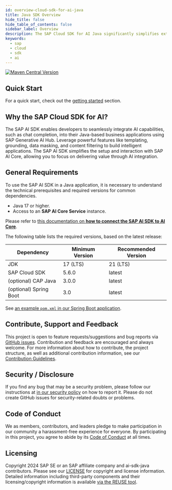 ```yaml
---
id: overview-cloud-sdk-for-ai-java
title: Java SDK Overview
hide_title: false
hide_table_of_contents: false
sidebar_label: Overview
description: The SAP Cloud SDK for AI Java significantly simplifies extending and developing an application with SAP Business Technology Platform
keywords:
  - sap
  - cloud
  - sdk
  - ai
---
```



[![Maven Central Version](https://img.shields.io/maven-central/v/com.sap.ai.sdk/core?color=dark-green)](https://central.sonatype.com/search?smo=true&namespace=com.sap.ai.sdk)

## Quick Start

For a quick start, check out the [getting started](getting-started) section.

## Why the SAP Cloud SDK for AI?

The SAP AI SDK enables developers to seamlessly integrate AI capabilities, such as chat completion, into their Java-based business applications using SAP Generative AI Hub.
Leverage powerful features like templating, grounding, data masking, and content filtering to build intelligent applications.
The SAP AI SDK simplifies the setup and interaction with SAP AI Core, allowing you to focus on delivering value through AI integration.

## General Requirements

To use the SAP AI SDK in a Java application, it is necessary to understand the technical prerequisites and required versions for common dependencies.

- Java 17 or higher.
- Access to an **SAP AI Core Service** instance.

Please refer to [this documentation on **how to connect the SAP AI SDK to AI Core**](connecting-to-ai-core).

The following table lists the required versions, based on the latest release:

| Dependency             | Minimum Version | Recommended Version |
| ---------------------- | --------------- | ------------------- |
| JDK                    | 17 (LTS)        | 21 (LTS)            |
| SAP Cloud SDK          | 5.6.0           | latest              |
| (optional) CAP Java    | 3.0.0           | latest              |
| (optional) Spring Boot | 3.0             | latest              |

See [an example `pom.xml` in our Spring Boot application](https://github.com/SAP/ai-sdk-java/tree/main/sample-code/spring-app/pom.xml).

## Contribute, Support and Feedback

This project is open to feature requests/suggestions and bug reports via [GitHub issues](https://github.com/SAP/ai-sdk-java/issues).
Contribution and feedback are encouraged and always welcome.
For more information about how to contribute, the project structure, as well as additional contribution information, see our [Contribution Guidelines](https://github.com/SAP/ai-sdk-java/blob/main/CONTRIBUTING.md).

## Security / Disclosure

If you find any bug that may be a security problem, please follow our instructions at [in our security policy](https://github.com/SAP/ai-sdk-java/security/policy) on how to report it.
Please do not create GitHub issues for security-related doubts or problems.

## Code of Conduct

We as members, contributors, and leaders pledge to make participation in our community a harassment-free experience for everyone.
By participating in this project, you agree to abide by its [Code of Conduct](https://github.com/SAP/.github/blob/main/CODE_OF_CONDUCT.md) at all times.

## Licensing

Copyright 2024 SAP SE or an SAP affiliate company and ai-sdk-java contributors.
Please see our [LICENSE](https://github.com/SAP/ai-sdk-java/blob/main/LICENSE) for copyright and license information.
Detailed information including third-party components and their licensing/copyright information is available [via the REUSE tool](https://api.reuse.software/info/github.com/SAP/ai-sdk-java).
